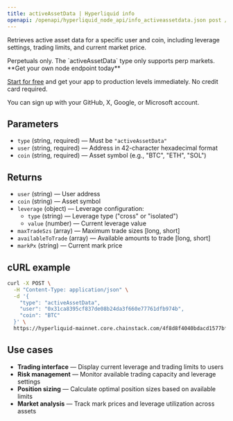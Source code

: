 ```yaml
---
title: activeAssetData | Hyperliquid info
openapi: /openapi/hyperliquid_node_api/info_activeassetdata.json post /4f8d8f4040bdacd1577bff8058438274/info
---
```


Retrieves active asset data for a specific user and coin, including leverage settings, trading limits, and current market price.

<Info>
Perpetuals only. The `activeAssetData` type only supports perp markets.
</Info>

<Check>
**Get your own node endpoint today**

[Start for free](https://console.chainstack.com/) and get your app to production levels immediately. No credit card required.

You can sign up with your GitHub, X, Google, or Microsoft account.
</Check>

## Parameters

* `type` (string, required) — Must be `"activeAssetData"`
* `user` (string, required) — Address in 42-character hexadecimal format
* `coin` (string, required) — Asset symbol (e.g., "BTC", "ETH", "SOL")

## Returns

* `user` (string) — User address
* `coin` (string) — Asset symbol
* `leverage` (object) — Leverage configuration:
  * `type` (string) — Leverage type ("cross" or "isolated")
  * `value` (number) — Current leverage value
* `maxTradeSzs` (array) — Maximum trade sizes [long, short]
* `availableToTrade` (array) — Available amounts to trade [long, short]
* `markPx` (string) — Current mark price

## cURL example

```bash
curl -X POST \
  -H "Content-Type: application/json" \
  -d '{
    "type": "activeAssetData",
    "user": "0x31ca8395cf837de08b24da3f660e77761dfb974b",
    "coin": "BTC"
  }' \
  https://hyperliquid-mainnet.core.chainstack.com/4f8d8f4040bdacd1577bff8058438274/info
```

## Use cases

* **Trading interface** — Display current leverage and trading limits to users
* **Risk management** — Monitor available trading capacity and leverage settings
* **Position sizing** — Calculate optimal position sizes based on available limits
* **Market analysis** — Track mark prices and leverage utilization across assets
